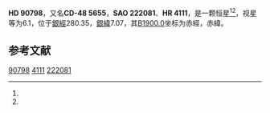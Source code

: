 {{Starbox begin
| name = HD 90798
}}
{{Starbox observe
| epoch = [[J2000.0|J2000.0]]
| constell = {{星座名待查}}<ref name=SIMBAD>{{cite web
 | url=http://simbad.u-strasbg.fr/simbad/sim-id?Ident=HR+4111
 | title =Pulsating variable Star
 | publisher=Centre de Données astronomiques de Strasbourg
 | work=SIMBAD
 | accessdate=2012-07-13}}</ref><ref name=DATA>{{cite web
 | url=http://vizier.u-strasbg.fr/viz-bin/VizieR-5?-out.add=.&-source=5050&-corr=PK=HR&-out.max=9999&HR=4111
 | title=VizieR Detailed Page
 | accessdate=2012-07-13
 | archive-date=2016-03-04
 | archive-url=https://web.archive.org/web/20160304202548/http://vizier.u-strasbg.fr/viz-bin/VizieR-5?-out.add=.&-source=5050&-corr=PK=HR&-out.max=9999&HR=4111
 | dead-url=no
 }}</ref>
| 星官 = 
| ra = {{RA|10|28|1.9}}<ref name=SIMBAD /><ref name=DATA />
| dec = {{DEC|-49|24|20}}<ref name=SIMBAD /><ref name=DATA />
| appmag_v = 6.1<ref name=SIMBAD /><ref name=DATA />
}}
{{Starbox character
| class = K4III<ref name=SIMBAD /><ref name=DATA />
| b-v = 1.51<ref name=SIMBAD /><ref name=DATA />
| u-b = 1.76<ref name=SIMBAD /><ref name=DATA />
| r-i = <ref name=SIMBAD /><ref name=DATA />
| variable = 
}}
{{Starbox astrometry
| radial_v = 1.76
| prop_mo_ra = 90
| parallax = 
| p_error = 
}}
{{Starbox catalog
| names =CD-48 5655，[[SAO星表|SAO]] 222081，[[HD星表|HD]] 90798，[[HR星表|HR]] 4111}}
{{Starbox reference |Simbad=HR+4111}}
{{Starbox end}}

'''HD 90798'''，又名'''CD-48 5655'''，'''SAO 222081'''、'''HR 4111'''，是一颗恒星<ref name=SIMBAD /><ref name=DATA />，视星等为6.1，位于[[銀道座標系|銀經]]280.35，[[銀道座標系|銀緯]]7.07，其[[B1900.0|B1900.0]]坐标为赤經{{RA|10|23|56.2}}，赤緯{{DEC|-48|7.07|38}}。

== 参考文献 ==
{{reflist}}

{{star-stub}}

[[Category:HD和HDE天體|90798]]
[[Category:HR天體|4111]]
[[Category:SAO天體|222081]]
